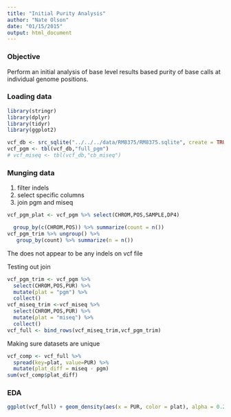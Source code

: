 ```yaml
---
title: "Initial Purity Analysis"
author: "Nate Olson"
date: "01/15/2015"
output: html_document
---
```


### Objective
Perform an initial analysis of base level results based purity of base calls at individual genome positions.

### Loading data
```r
library(stringr) 
library(dplyr) 
library(tidyr)
library(ggplot2)
```

```r
vcf_db <- src_sqlite("../../../data/RM8375/RM8375.sqlite", create = TRUE)
vcf_pgm <- tbl(vcf_db,"full_pgm")
# vcf_miseq <- tbl(vcf_db,"cb_miseq")
```

### Munging data
1. filter indels
2. select specific columns
3. join pgm and miseq
```r
vcf_pgm_plat <- vcf_pgm %>% select(CHROM,POS,SAMPLE,DP4)

  group_by(c(CHROM,POS)) %>% summarize(count = n())
vcf_pgm_trim %>% ungroup() %>%
   group_by(count) %>% summarize(n = n())
```

The does not appear to be any indels on vcf file

Testing out join
```r
vcf_pgm_trim <- vcf_pgm %>%
  select(CHROM,POS,PUR) %>%
  mutate(plat = "pgm") %>%
  collect()
vcf_miseq_trim <-vcf_miseq %>%
  select(CHROM,POS,PUR) %>%
  mutate(plat = "miseq") %>%
  collect()
vcf_full <- bind_rows(vcf_miseq_trim,vcf_pgm_trim)
```

Making sure datasets are unique
```r
vcf_comp <- vcf_full %>%
  spread(key=plat, value=PUR) %>%
  mutate(plat_diff = miseq - pgm)
sum(vcf_comp$plat_diff)
```

### EDA
```r
ggplot(vcf_full) + geom_density(aes(x = PUR, color = plat), alpha = 0.25)
```

